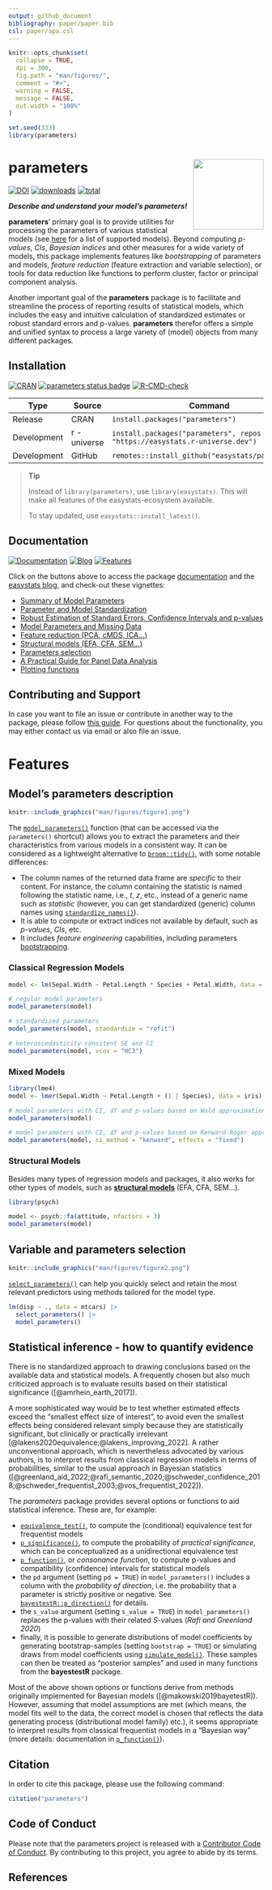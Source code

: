 ```yaml
---
output: github_document
bibliography: paper/paper.bib
csl: paper/apa.csl
---
```


```r
knitr::opts_chunk$set(
  collapse = TRUE,
  dpi = 300,
  fig.path = "man/figures/",
  comment = "#>",
  warning = FALSE,
  message = FALSE,
  out.width = "100%"
)

set.seed(333)
library(parameters)
```

# parameters <img src="man/figures/logo.png" align="right" height="139" />

[![DOI](https://joss.theoj.org/papers/10.21105/joss.02445/status.svg)](https://doi.org/10.21105/joss.02445)
[![downloads](https://cranlogs.r-pkg.org/badges/parameters)](https://cran.r-project.org/package=parameters)
[![total](https://cranlogs.r-pkg.org/badges/grand-total/parameters)](https://cranlogs.r-pkg.org/)

***Describe and understand your model's parameters!***

**parameters**' primary goal is to provide utilities for processing the parameters of various statistical models (see [here](https://easystats.github.io/insight/) for a list of supported models). Beyond computing *p-values*, *CIs*, *Bayesian indices* and other measures for a wide variety of models, this package implements features like *bootstrapping* of parameters and models, *feature reduction* (feature extraction and variable selection), or tools for data reduction like functions to perform cluster, factor or principal component analysis.

Another important goal of the **parameters** package is to facilitate and streamline the process of reporting results of statistical models, which includes the easy and intuitive calculation of standardized estimates or robust standard errors and p-values. **parameters** therefor offers a simple and unified syntax to process a large variety of (model) objects from many different packages.

## Installation

[![CRAN](https://www.r-pkg.org/badges/version/parameters)](https://cran.r-project.org/package=parameters) [![parameters status badge](https://easystats.r-universe.dev/badges/parameters)](https://easystats.r-universe.dev) [![R-CMD-check](https://github.com/easystats/parameters/workflows/R-CMD-check/badge.svg?branch=main)](https://github.com/easystats/parameters/actions)

Type | Source | Command
---|---|---
Release | CRAN | `install.packages("parameters")`
Development | r - universe | `install.packages("parameters", repos = "https://easystats.r-universe.dev")`
Development | GitHub | `remotes::install_github("easystats/parameters")`

> **Tip**
>
> Instead of `library(parameters)`, use `library(easystats)`. This will make all features of the  easystats-ecosystem available.
>
> To stay updated, use `easystats::install_latest()`.

## Documentation

[![Documentation](https://img.shields.io/badge/documentation-parameters-orange.svg?colorB=E91E63)](https://easystats.github.io/parameters/)
[![Blog](https://img.shields.io/badge/blog-easystats-orange.svg?colorB=FF9800)](https://easystats.github.io/blog/posts/)
[![Features](https://img.shields.io/badge/features-parameters-orange.svg?colorB=2196F3)](https://easystats.github.io/parameters/reference/index.html)

Click on the buttons above to access the package [documentation](https://easystats.github.io/parameters/) and the [easystats blog](https://easystats.github.io/blog/posts/), and check-out these vignettes:

- [Summary of Model Parameters](https://easystats.github.io/parameters/articles/model_parameters.html)
- [Parameter and Model Standardization](https://easystats.github.io/parameters/articles/standardize_parameters_effsize.html)
- [Robust Estimation of Standard Errors, Confidence Intervals and p-values](https://easystats.github.io/parameters/articles/model_parameters_robust.html)
- [Model Parameters and Missing Data](https://easystats.github.io/parameters/articles/model_parameters_mice.html)
- [Feature reduction (PCA, cMDS, ICA...)](https://easystats.github.io/parameters/articles/parameters_reduction.html)
- [Structural models (EFA, CFA, SEM...)](https://easystats.github.io/parameters/articles/efa_cfa.html)
- [Parameters selection](https://easystats.github.io/parameters/articles/parameters_selection.html)
- [A Practical Guide for Panel Data Analysis](https://easystats.github.io/parameters/articles/demean.html)
- [Plotting functions](https://easystats.github.io/see/articles/parameters.html)

## Contributing and Support

In case you want to file an issue or contribute in another way to the package, please follow [this guide](https://github.com/easystats/parameters/blob/main/.github/CONTRIBUTING.md). For questions about the functionality, you may either contact us via email or also file an issue.


# Features

## Model's parameters description

```r
knitr::include_graphics("man/figures/figure1.png")
```

The [`model_parameters()`](https://easystats.github.io/parameters/articles/model_parameters.html) function (that can be accessed via the `parameters()` shortcut) allows you to extract the parameters and their characteristics from various models in a consistent way. It can be considered as a lightweight alternative to [`broom::tidy()`](https://github.com/tidymodels/broom), with some notable differences:

- The column names of the returned data frame are *specific* to their content. For instance, the column containing the statistic is named following the statistic name, i.e., *t*, *z*, etc., instead of a generic name such as *statistic* (however, you can get standardized (generic) column names using [`standardize_names()`](https://easystats.github.io/insight/reference/standardize_names.html)).
- It is able to compute or extract indices not available by default, such as *p-values*, *CIs*, etc.
- It includes *feature engineering* capabilities, including parameters [bootstrapping](https://easystats.github.io/parameters/reference/bootstrap_parameters.html).


### Classical Regression Models

```r
model <- lm(Sepal.Width ~ Petal.Length * Species + Petal.Width, data = iris)

# regular model parameters
model_parameters(model)

# standardized parameters
model_parameters(model, standardize = "refit")

# heteroscedasticity-consitent SE and CI
model_parameters(model, vcov = "HC3")
```

### Mixed Models

```r
library(lme4)
model <- lmer(Sepal.Width ~ Petal.Length + (1 | Species), data = iris)

# model parameters with CI, df and p-values based on Wald approximation
model_parameters(model)

# model parameters with CI, df and p-values based on Kenward-Roger approximation
model_parameters(model, ci_method = "kenward", effects = "fixed")
```

### Structural Models

Besides many types of regression models and packages, it also works for other types of models, such as [**structural models**](https://easystats.github.io/parameters/articles/efa_cfa.html) (EFA, CFA, SEM...).

```r
library(psych)

model <- psych::fa(attitude, nfactors = 3)
model_parameters(model)
```



## Variable and parameters selection

```r
knitr::include_graphics("man/figures/figure2.png")
```

[`select_parameters()`](https://easystats.github.io/parameters/articles/parameters_selection.html) can help you quickly select and retain the most relevant predictors using methods tailored for the model type.

```r
lm(disp ~ ., data = mtcars) |>
  select_parameters() |>
  model_parameters()
```


## Statistical inference - how to quantify evidence
There is no standardized approach to drawing conclusions based on the available data and statistical models. A frequently chosen but also much criticized approach is to evaluate results based on their statistical significance ([@amrhein_earth_2017]).

A more sophisticated way would be to test whether estimated effects exceed the "smallest effect size of interest", to avoid even the smallest effects being considered relevant simply because they are statistically significant, but clinically or practically irrelevant [@lakens2020equivalence;@lakens_improving_2022]. A rather unconventional approach, which is nevertheless advocated by various authors, is to interpret results from classical regression models in terms of probabilities, similar to the usual approach in Bayesian statistics ([@greenland_aid_2022;@rafi_semantic_2020;@schweder_confidence_2018;@schweder_frequentist_2003;@vos_frequentist_2022]).

The _parameters_ package provides several options or functions to aid statistical inference. These are, for example:

- [`equivalence_test()`](https://easystats.github.io/parameters/reference/equivalence_test.lm.html), to compute the (conditional) equivalence test for frequentist models
- [`p_significance()`](https://easystats.github.io/parameters/reference/p_significance.lm.html), to compute the probability of *practical significance*, which can be conceptualized as a unidirectional equivalence test
- [`p_function()`](https://easystats.github.io/parameters/reference/p_function.html), or _consonance function_, to compute p-values and compatibility (confidence) intervals for statistical models
- the `pd` argument (setting `pd = TRUE`) in `model_parameters()` includes a column with the *probability of direction*, i.e. the probability that a parameter is strictly positive or negative. See [`bayestestR::p_direction()`](https://easystats.github.io/bayestestR/reference/p_direction.html) for details.
- the `s_value` argument (setting `s_value = TRUE`) in `model_parameters()` replaces the p-values with their related _S_-values (*Rafi and Greenland 2020*)
- finally, it is possible to generate distributions of model coefficients by generating bootstrap-samples (setting `bootstrap = TRUE`) or simulating draws from model coefficients using [`simulate_model()`](https://easystats.github.io/parameters/reference/simulate_model.html). These samples can then be treated as "posterior samples" and used in many functions from the **bayestestR** package.

Most of the above shown options or functions derive from methods originally implemented for Bayesian models ([@makowski2019bayetestR]). However, assuming that model assumptions are met (which means, the model fits well to the data, the correct model is chosen that reflects the data generating process (distributional model family) etc.), it seems appropriate to interpret results from classical frequentist models in a "Bayesian way" (more details: documentation in [`p_function()`](https://easystats.github.io/parameters/reference/p_function.html)).

## Citation

In order to cite this package, please use the following command:

```r
citation("parameters")
```

## Code of Conduct

Please note that the parameters project is released with a [Contributor Code of Conduct](https://www.contributor-covenant.org/version/2/1/code_of_conduct/). By contributing to this project, you agree to abide by its terms.

## References
